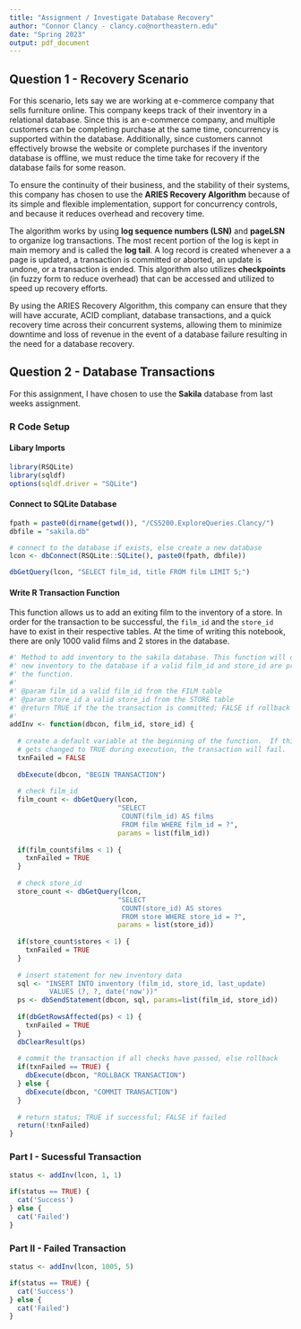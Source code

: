 ```yaml
---
title: "Assignment / Investigate Database Recovery"
author: "Connor Clancy - clancy.co@northeastern.edu"
date: "Spring 2023"
output: pdf_document
---
```


## Question 1 - Recovery Scenario
For this scenario, lets say we are working at e-commerce company that sells furniture online. This company keeps track of their inventory in a relational database. Since this is an e-commerce company, and multiple customers can be completing purchase at the same time, concurrency is supported within the database. Additionally, since customers cannot effectively browse the website or complete purchases if the inventory database is offline, we must reduce the time take for recovery if the database fails for some reason. 

To ensure the continuity of their business, and the stability of their systems, this company has chosen to use the **ARIES Recovery Algorithm** because of its simple and flexible implementation, support for concurrency controls, and because it reduces overhead and recovery time. 

The algorithm works by using **log sequence numbers (LSN)** and **pageLSN** to organize log transactions. The most recent portion of the log is kept in main memory and is called the **log tail**.  A log record is created whenever a a page is updated, a transaction is committed or aborted, an update is undone, or a transaction is ended. This algorithm also utilizes **checkpoints** (in fuzzy form to reduce overhead) that can be accessed and utilized to speed up recovery efforts. 

By using the ARIES Recovery Algorithm, this company can ensure that they will have accurate, ACID compliant, database transactions, and a quick recovery time across their concurrent systems, allowing them to minimize downtime and loss of revenue in the event of a database failure resulting in the need for a database recovery.

## Question 2 - Database Transactions
For this assignment, I have chosen to use the **Sakila** database from last weeks assignment.  

### R Code Setup 
#### Libary Imports
```r
library(RSQLite)
library(sqldf)
options(sqldf.driver = "SQLite")
```

#### Connect to SQLite Database
```r
fpath = paste0(dirname(getwd()), "/CS5200.ExploreQueries.Clancy/")
dbfile = "sakila.db"

# connect to the database if exists, else create a new database
lcon <- dbConnect(RSQLite::SQLite(), paste0(fpath, dbfile))
```

```r
dbGetQuery(lcon, "SELECT film_id, title FROM film LIMIT 5;")
```

#### Write R Transaction Function
This function allows us to add an exiting film to the inventory of a store. In order for the transaction to be successful, the `film_id` and the `store_id` have to exist in their respective tables. At the time of writing this notebook, there are only 1000 valid films and 2 stores in the database. 

```r
#' Method to add inventory to the sakila database. This function will only add
#' new inventory to the database if a valid film_id and store_id are provided to
#' the function. 
#' 
#' @param film_id a valid film_id from the FILM table
#' @param store_id a valid store_id from the STORE table 
#' @return TRUE if the the transaction is committed; FALSE if rollback
#' 
addInv <- function(dbcon, film_id, store_id) {
  
  # create a default variable at the beginning of the function.  If this ever 
  # gets changed to TRUE during execution, the transaction will fail. 
  txnFailed = FALSE 
  
  dbExecute(dbcon, "BEGIN TRANSACTION")
  
  # check film_id
  film_count <- dbGetQuery(lcon, 
                           "SELECT 
                            COUNT(film_id) AS films 
                            FROM film WHERE film_id = ?", 
                           params = list(film_id))
  
  if(film_count$films < 1) {
    txnFailed = TRUE
  } 
  
  # check store_id
  store_count <- dbGetQuery(lcon, 
                           "SELECT 
                            COUNT(store_id) AS stores 
                            FROM store WHERE store_id = ?", 
                           params = list(store_id))
  
  if(store_count$stores < 1) {
    txnFailed = TRUE
  } 
  
  # insert statement for new inventory data 
  sql <- "INSERT INTO inventory (film_id, store_id, last_update) 
          VALUES (?, ?, date('now'))"
  ps <- dbSendStatement(dbcon, sql, params=list(film_id, store_id))
  
  if(dbGetRowsAffected(ps) < 1) {
    txnFailed = TRUE
  }
  dbClearResult(ps)
  
  # commit the transaction if all checks have passed, else rollback
  if(txnFailed == TRUE) {
    dbExecute(dbcon, "ROLLBACK TRANSACTION")
  } else {
    dbExecute(dbcon, "COMMIT TRANSACTION")
  }
  
  # return status; TRUE if successful; FALSE if failed 
  return(!txnFailed)
}
```


### Part I - Sucessful Transaction

```r
status <- addInv(lcon, 1, 1)

if(status == TRUE) {
  cat('Success')
} else {
  cat('Failed')
}
```

### Part II - Failed Transaction
```r
status <- addInv(lcon, 1005, 5)

if(status == TRUE) {
  cat('Success')
} else {
  cat('Failed')
}
```